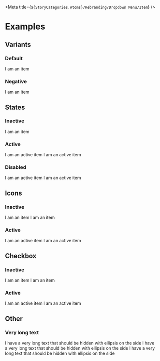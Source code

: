 
<Meta title={`${StoryCategories.Atoms}/Rebranding/Dropdown Menu/Item`} />

<DropdownMenuItemDocs />

# Examples

## Variants

### Default

<Canvas>
	<div class='flex justify-center'>
		<p-dropdown-menu-item>I am an item</p-dropdown-menu-item>
	</div>
</Canvas>

### Negative

<Canvas>
	<div class='flex justify-center'>
		<p-dropdown-menu-item variant='negative'>I am an item</p-dropdown-menu-item>
	</div>
</Canvas>

## States

### Inactive

<Canvas>
	<div class='flex justify-center'>
		<p-dropdown-menu-item>I am an item</p-dropdown-menu-item>
	</div>
</Canvas>

### Active

<Canvas>
	<div class='flex flex-col items-center gap-[1px]'>
		<p-dropdown-menu-item active>I am an active item</p-dropdown-menu-item>
		<p-dropdown-menu-item
			variant='negative'
			active
		>
			I am an active item
		</p-dropdown-menu-item>
	</div>
</Canvas>

### Disabled

<Canvas>
	<div class='flex flex-col items-center gap-[1px]'>
		<p-dropdown-menu-item disabled>I am an active item</p-dropdown-menu-item>
		<p-dropdown-menu-item
			variant='negative'
			disabled
		>
			I am an active item
		</p-dropdown-menu-item>
	</div>
</Canvas>

## Icons

### Inactive

<Canvas>
	<div class='flex flex-col items-center gap-[1px]'>
		<p-dropdown-menu-item icon='user'>I am an item</p-dropdown-menu-item>
		<p-dropdown-menu-item
			variant='negative'
			icon='wave'
		>
			I am an item
		</p-dropdown-menu-item>
	</div>
</Canvas>

### Active

<Canvas>
	<div class='flex flex-col items-center gap-[1px]'>
		<p-dropdown-menu-item
			icon='user'
			active
		>
			I am an active item
		</p-dropdown-menu-item>
		<p-dropdown-menu-item
			variant='negative'
			icon='wave'
			active
		>
			I am an active item
		</p-dropdown-menu-item>
	</div>
</Canvas>

## Checkbox

### Inactive

<Canvas>
	<div class='flex flex-col items-center gap-[1px]'>
		<p-dropdown-menu-item checkbox>I am an item</p-dropdown-menu-item>
		<p-dropdown-menu-item
			variant='negative'
			checkbox
		>
			I am an item
		</p-dropdown-menu-item>
	</div>
</Canvas>

### Active

<Canvas>
	<div class='flex flex-col items-center gap-[1px]'>
		<p-dropdown-menu-item
			checkbox
			active
		>
			I am an active item
		</p-dropdown-menu-item>
		<p-dropdown-menu-item
			variant='negative'
			checkbox
			active
		>
			I am an active item
		</p-dropdown-menu-item>
	</div>
</Canvas>

## Other

### Very long text

<Canvas>
	<div class='flex justify-center'>
		<p-dropdown-menu-item icon='negative'>
			I have a very long text that should be hidden with ellipsis on the side I
			have a very long text that should be hidden with ellipsis on the side I
			have a very long text that should be hidden with ellipsis on the side
		</p-dropdown-menu-item>
	</div>
</Canvas>
